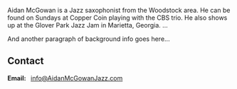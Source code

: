 <Container>

<Banner />

<p>Aidan McGowan is a Jazz saxophonist from the Woodstock area. He can be found on Sundays at Copper Coin playing with the CBS trio. He also shows up at the Glover Park Jazz Jam in Marietta, Georgia. ...</p>
<p>And another paragraph of background info goes here...</p>

<Youtube url="https://youtu.be/R52sCNhLmJk" />

<Shows shows={props.shows} />

## Contact

<!--
  The `id="contact"` attribute below is for creating internal anchor link.
  You can remove/change it, but make sure you edit the corresponding link
  in src/gatsby-theme-musician/config/navigation.yml
  See: https://learn.freecodecamp.org/responsive-web-design/basic-html-and-html5/link-to-internal-sections-of-a-page-with-anchor-elements/
-->

<div id="contact" className="text-center">
<strong>Email:&nbsp;&nbsp;</strong> <a href = "mailto: info@AidanMcGowanJazz.com">info@AidanMcGowanJazz.com</a>
<p />

</div>

</Container>
